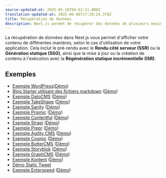 ```yaml
---
source-updated-at: 2025-05-16T04:52:11.000Z
translation-updated-at: 2025-06-06T17:28:24.378Z
title: Récupération de données
description: Next.js permet de récupérer des données de plusieurs manières, avec pré-rendu, rendu côté serveur ou génération de site statique, et régénération statique incrémentielle. Apprenez à gérer les données de votre application dans Next.js.
---
```


La récupération de données dans Next.js vous permet d'afficher votre contenu de différentes manières, selon le cas d'utilisation de votre application. Cela inclut le pré-rendu avec le **Rendu côté serveur (SSR)** ou la **Génération statique (SSG)**, ainsi que la mise à jour ou la création de contenu à l'exécution avec la **Régénération statique incrémentielle (ISR)**.

## Exemples

- [Exemple WordPress](https://github.com/vercel/next.js/tree/canary/examples/cms-wordpress)([Démo](https://next-blog-wordpress.vercel.app))
- [Blog Starter utilisant des fichiers markdown](https://github.com/vercel/next.js/tree/canary/examples/blog-starter) ([Démo](https://next-blog-starter.vercel.app/))
- [Exemple DatoCMS](https://github.com/vercel/next.js/tree/canary/examples/cms-datocms) ([Démo](https://next-blog-datocms.vercel.app/))
- [Exemple TakeShape](https://github.com/vercel/next.js/tree/canary/examples/cms-takeshape) ([Démo](https://next-blog-takeshape.vercel.app/))
- [Exemple Sanity](https://github.com/vercel/next.js/tree/canary/examples/cms-sanity) ([Démo](https://next-blog-sanity.vercel.app/))
- [Exemple Prismic](https://github.com/vercel/next.js/tree/canary/examples/cms-prismic) ([Démo](https://next-blog-prismic.vercel.app/))
- [Exemple Contentful](https://github.com/vercel/next.js/tree/canary/examples/cms-contentful) ([Démo](https://next-blog-contentful.vercel.app/))
- [Exemple Strapi](https://github.com/vercel/next.js/tree/canary/examples/cms-strapi) ([Démo](https://next-blog-strapi.vercel.app/))
- [Exemple Prepr](https://github.com/vercel/next.js/tree/canary/examples/cms-prepr) ([Démo](https://next-blog-prepr.vercel.app/))
- [Exemple Agility CMS](https://github.com/vercel/next.js/tree/canary/examples/cms-agilitycms) ([Démo](https://next-blog-agilitycms.vercel.app/))
- [Exemple Cosmic](https://github.com/vercel/next.js/tree/canary/examples/cms-cosmic) ([Démo](https://next-blog-cosmic.vercel.app/))
- [Exemple ButterCMS](https://github.com/vercel/next.js/tree/canary/examples/cms-buttercms) ([Démo](https://next-blog-buttercms.vercel.app/))
- [Exemple Storyblok](https://github.com/vercel/next.js/tree/canary/examples/cms-storyblok) ([Démo](https://next-blog-storyblok.vercel.app/))
- [Exemple GraphCMS](https://github.com/vercel/next.js/tree/canary/examples/cms-graphcms) ([Démo](https://next-blog-graphcms.vercel.app/))
- [Exemple Kontent](https://github.com/vercel/next.js/tree/canary/examples/cms-kontent-ai) ([Démo](https://next-blog-kontent.vercel.app/))
- [Démo Static Tweet](https://static-tweet.vercel.app/)
- [Exemple Enterspeed](https://github.com/vercel/next.js/tree/canary/examples/cms-enterspeed) ([Démo](https://next-blog-demo.enterspeed.com/))